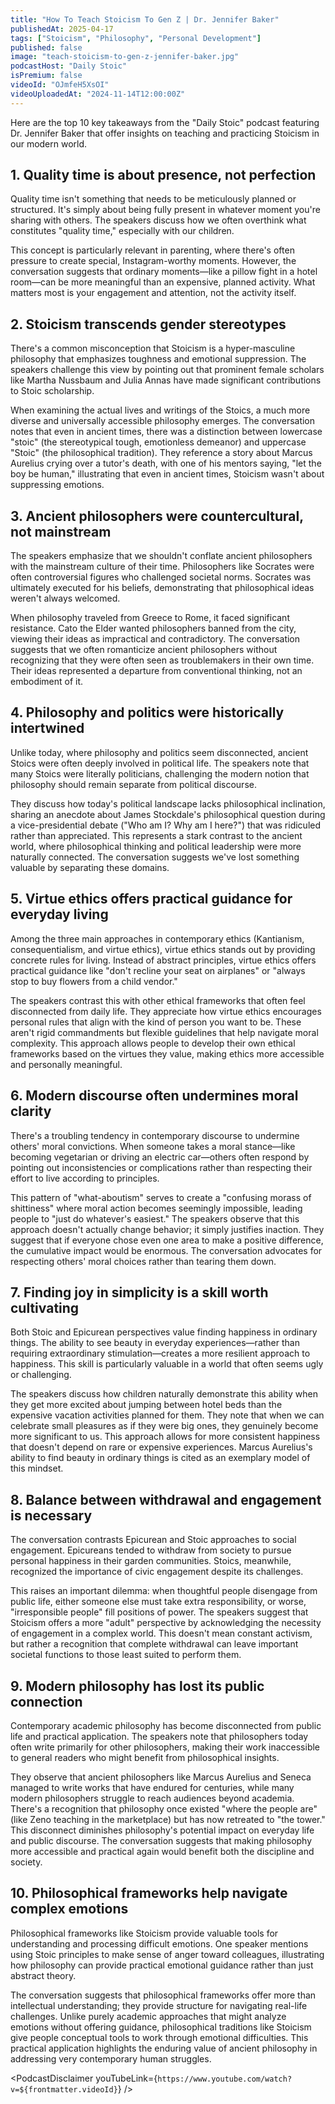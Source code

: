 ```yaml
---
title: "How To Teach Stoicism To Gen Z | Dr. Jennifer Baker"
publishedAt: 2025-04-17
tags: ["Stoicism", "Philosophy", "Personal Development"]
published: false
image: "teach-stoicism-to-gen-z-jennifer-baker.jpg"
podcastHost: "Daily Stoic"
isPremium: false
videoId: "OJmfeH5XsOI"
videoUploadedAt: "2024-11-14T12:00:00Z"
---
```



<PodcastSummaryPageLayout frontmatter={frontmatter}>

Here are the top 10 key takeaways from the "Daily Stoic" podcast featuring Dr. Jennifer Baker that offer insights on teaching and practicing Stoicism in our modern world.

## 1. Quality time is about presence, not perfection

Quality time isn't something that needs to be meticulously planned or structured. It's simply about being fully present in whatever moment you're sharing with others. The speakers discuss how we often overthink what constitutes "quality time," especially with our children.

This concept is particularly relevant in parenting, where there's often pressure to create special, Instagram-worthy moments. However, the conversation suggests that ordinary moments—like a pillow fight in a hotel room—can be more meaningful than an expensive, planned activity. What matters most is your engagement and attention, not the activity itself.

## 2. Stoicism transcends gender stereotypes

There's a common misconception that Stoicism is a hyper-masculine philosophy that emphasizes toughness and emotional suppression. The speakers challenge this view by pointing out that prominent female scholars like Martha Nussbaum and Julia Annas have made significant contributions to Stoic scholarship.

When examining the actual lives and writings of the Stoics, a much more diverse and universally accessible philosophy emerges. The conversation notes that even in ancient times, there was a distinction between lowercase "stoic" (the stereotypical tough, emotionless demeanor) and uppercase "Stoic" (the philosophical tradition). They reference a story about Marcus Aurelius crying over a tutor's death, with one of his mentors saying, "let the boy be human," illustrating that even in ancient times, Stoicism wasn't about suppressing emotions.

## 3. Ancient philosophers were countercultural, not mainstream

The speakers emphasize that we shouldn't conflate ancient philosophers with the mainstream culture of their time. Philosophers like Socrates were often controversial figures who challenged societal norms. Socrates was ultimately executed for his beliefs, demonstrating that philosophical ideas weren't always welcomed.

When philosophy traveled from Greece to Rome, it faced significant resistance. Cato the Elder wanted philosophers banned from the city, viewing their ideas as impractical and contradictory. The conversation suggests that we often romanticize ancient philosophers without recognizing that they were often seen as troublemakers in their own time. Their ideas represented a departure from conventional thinking, not an embodiment of it.

## 4. Philosophy and politics were historically intertwined

Unlike today, where philosophy and politics seem disconnected, ancient Stoics were often deeply involved in political life. The speakers note that many Stoics were literally politicians, challenging the modern notion that philosophy should remain separate from political discourse.

They discuss how today's political landscape lacks philosophical inclination, sharing an anecdote about James Stockdale's philosophical question during a vice-presidential debate ("Who am I? Why am I here?") that was ridiculed rather than appreciated. This represents a stark contrast to the ancient world, where philosophical thinking and political leadership were more naturally connected. The conversation suggests we've lost something valuable by separating these domains.

## 5. Virtue ethics offers practical guidance for everyday living

Among the three main approaches in contemporary ethics (Kantianism, consequentialism, and virtue ethics), virtue ethics stands out by providing concrete rules for living. Instead of abstract principles, virtue ethics offers practical guidance like "don't recline your seat on airplanes" or "always stop to buy flowers from a child vendor."

The speakers contrast this with other ethical frameworks that often feel disconnected from daily life. They appreciate how virtue ethics encourages personal rules that align with the kind of person you want to be. These aren't rigid commandments but flexible guidelines that help navigate moral complexity. This approach allows people to develop their own ethical frameworks based on the virtues they value, making ethics more accessible and personally meaningful.

## 6. Modern discourse often undermines moral clarity

There's a troubling tendency in contemporary discourse to undermine others' moral convictions. When someone takes a moral stance—like becoming vegetarian or driving an electric car—others often respond by pointing out inconsistencies or complications rather than respecting their effort to live according to principles.

This pattern of "what-aboutism" serves to create a "confusing morass of shittiness" where moral action becomes seemingly impossible, leading people to "just do whatever's easiest." The speakers observe that this approach doesn't actually change behavior; it simply justifies inaction. They suggest that if everyone chose even one area to make a positive difference, the cumulative impact would be enormous. The conversation advocates for respecting others' moral choices rather than tearing them down.

## 7. Finding joy in simplicity is a skill worth cultivating

Both Stoic and Epicurean perspectives value finding happiness in ordinary things. The ability to see beauty in everyday experiences—rather than requiring extraordinary stimulation—creates a more resilient approach to happiness. This skill is particularly valuable in a world that often seems ugly or challenging.

The speakers discuss how children naturally demonstrate this ability when they get more excited about jumping between hotel beds than the expensive vacation activities planned for them. They note that when we can celebrate small pleasures as if they were big ones, they genuinely become more significant to us. This approach allows for more consistent happiness that doesn't depend on rare or expensive experiences. Marcus Aurelius's ability to find beauty in ordinary things is cited as an exemplary model of this mindset.

## 8. Balance between withdrawal and engagement is necessary

The conversation contrasts Epicurean and Stoic approaches to social engagement. Epicureans tended to withdraw from society to pursue personal happiness in their garden communities. Stoics, meanwhile, recognized the importance of civic engagement despite its challenges.

This raises an important dilemma: when thoughtful people disengage from public life, either someone else must take extra responsibility, or worse, "irresponsible people" fill positions of power. The speakers suggest that Stoicism offers a more "adult" perspective by acknowledging the necessity of engagement in a complex world. This doesn't mean constant activism, but rather a recognition that complete withdrawal can leave important societal functions to those least suited to perform them.

## 9. Modern philosophy has lost its public connection

Contemporary academic philosophy has become disconnected from public life and practical application. The speakers note that philosophers today often write primarily for other philosophers, making their work inaccessible to general readers who might benefit from philosophical insights.

They observe that ancient philosophers like Marcus Aurelius and Seneca managed to write works that have endured for centuries, while many modern philosophers struggle to reach audiences beyond academia. There's a recognition that philosophy once existed "where the people are" (like Zeno teaching in the marketplace) but has now retreated to "the tower." This disconnect diminishes philosophy's potential impact on everyday life and public discourse. The conversation suggests that making philosophy more accessible and practical again would benefit both the discipline and society.

## 10. Philosophical frameworks help navigate complex emotions

Philosophical frameworks like Stoicism provide valuable tools for understanding and processing difficult emotions. One speaker mentions using Stoic principles to make sense of anger toward colleagues, illustrating how philosophy can provide practical emotional guidance rather than just abstract theory.

The conversation suggests that philosophical frameworks offer more than intellectual understanding; they provide structure for navigating real-life challenges. Unlike purely academic approaches that might analyze emotions without offering guidance, philosophical traditions like Stoicism give people conceptual tools to work through emotional difficulties. This practical application highlights the enduring value of ancient philosophy in addressing very contemporary human struggles.

<PodcastDisclaimer
  youTubeLink={`https://www.youtube.com/watch?v=${frontmatter.videoId}`}
/>

</PodcastSummaryPageLayout>
